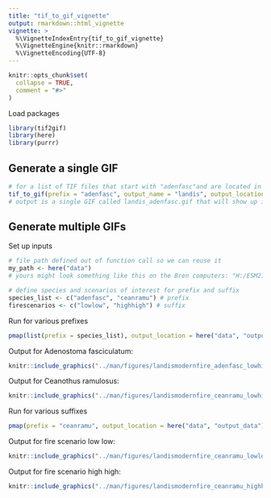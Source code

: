 ```yaml
---
title: "tif_to_gif_vignette"
output: rmarkdown::html_vignette
vignette: >
  %\VignetteIndexEntry{tif_to_gif_vignette}
  %\VignetteEngine{knitr::rmarkdown}
  %\VignetteEncoding{UTF-8}
---
```


```r
knitr::opts_chunk$set(
  collapse = TRUE,
  comment = "#>"
)
```

Load packages
```r
library(tif2gif)
library(here)
library(purrr)
```

## Generate a single GIF
```r
# for a list of TIF files that start with "adenfasc"and are located in my "data" folder. 
tif_to_gif(prefix = "adenfasc", output_name = "landis", output_location = here("data", "output_data"), frames_per_sec = 1, path_to_folder = here("data"), colors = "Greens")
# output is a single GIF called landis_adenfasc.gif that will show up in my "output_data" folder. The color scheme is green and it runs at a rate of 1 frame per second.  
```

## Generate multiple GIFs

Set up inputs
```r
# file path defined out of function call so we can reuse it
my_path <- here("data")
# yours might look something like this on the Bren computers: "H:/ESM215/ex7/landis_II/burtonmesa/modern-fire/output/max-spp-age/"

# define species and scenarios of interest for prefix and suffix
species_list <- c("adenfasc", "ceanramu") # prefix
firescenarios <- c("lowlow", "highhigh") # suffix
```

Run for various prefixes
```r
pmap(list(prefix = species_list), output_location = here("data", "output_data"), .f = tif_to_gif, output_name = "landismodernfire", frames_per_sec = 1, path_to_folder = my_path, colors = "Greens", suffix = "lowhigh")
```

Output for Adenostoma fasciculatum:
```r
knitr::include_graphics("../man/figures/landismodernfire_adenfasc_lowhigh.gif", error = FALSE)
```

Output for Ceanothus ramulosus:
```r
knitr::include_graphics("../man/figures/landismodernfire_ceanramu_lowhigh.gif", error = FALSE)
```

Run for various suffixes
```r
pmap(prefix = "ceanramu", output_location = here("data", "output_data"), .f = tif_to_gif, output_name = "landismodernfire", frames_per_sec = 1, path_to_folder = my_path, colors = "Greens", list(suffix = firescenarios))
```

Output for fire scenario low low:
```r
knitr::include_graphics("../man/figures/landismodernfire_ceanramu_lowlow.gif", error = FALSE)
```

Output for fire scenario high high:
```r
knitr::include_graphics("../man/figures/landismodernfire_ceanramu_highhigh.gif", error = FALSE)
```
